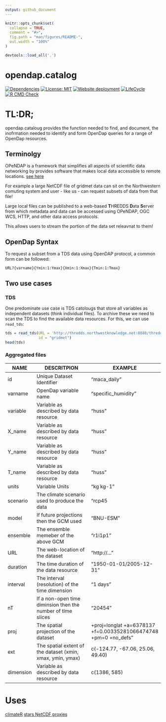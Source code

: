 ```yaml
---
output: github_document
---
```


<!-- README.md is generated from README.Rmd. Please edit that file -->

```r
knitr::opts_chunk$set(
  collapse = TRUE,
  comment = "#>",
  fig.path = "man/figures/README-",
  out.width = "100%"
)

devtools::load_all('.')
```

# opendap.catalog

<!-- badges: start -->
[![Dependencies](https://img.shields.io/badge/dependencies-6/31-orange?style=flat)](#)
[![License: MIT](https://img.shields.io/badge/License-MIT-yellow.svg)](https://choosealicense.com/licenses/mit/)
[![Website deployment](https://github.com/mikejohnson51/opendap.catalog/actions/workflows/pkgdown.yaml/badge.svg)](https://github.com/mikejohnson51/opendap.catalog/actions/workflows/pkgdown.yaml)
[![LifeCycle](man/figures/lifecycle/lifecycle-experimental.svg)](https://lifecycle.r-lib.org/articles/stages.html#experimental)
[![R CMD Check](https://github.com/mikejohnson51/opendap.catalog/actions/workflows/R-CMD-check.yaml/badge.svg)](https://github.com/mikejohnson51/opendap.catalog/actions/workflows/R-CMD-check.yaml)
<!-- badges: end -->

# TL:DR;

opendap.cataloug provides the function needed to find, and document, the inofrmation needed to identify and form OpenDap queries for a range of OpenDap resources.

## Terminolgy

OPeNDAP is a framework that simplifies all aspects of scientific data networking by provides software that makes local data accessible to remote locations. [see here](https://www.opendap.org)

For example a large NetCDF file of gridmet data can sit on the Northwestern comuting system and user - like us - can request subsets of data from that file!

Large local files can be published to a web-based **T**HREDDS **D**ata **S**erver from which metadata and data can be accessed using OPeNDAP, OGC WCS, HTTP, and other data access protocols.

This allows users to stream the portion of the data set releavnat to them!

## OpenDap Syntax

To request a subset from a TDS data using OpenDAP protocol, a common form can be followed:

```
URL?{varname}{Ymin:1:Ymax}{Xmin:1:Xmax}{Tmin:1:Tmax}
```

## Two use cases

### TDS

One predominate use case is TDS catolougs that store all variables as independent datasets (think individual files). To archive these we need to scan the TDS to find the available data resources. For this, we can use `read_tds`:

```r
tds = read_tds(URL = 'http://thredds.northwestknowledge.net:8080/thredds/reacch_climate_MET_aggregated_catalog.html', 
               id = "gridmet") 
head(tds)
```

### Aggregated files




| NAME | DESCRITPION | EXAMPLE | 
| ---- | ------------| --------| 
| id    | Unique Dataset Identifier | "maca_daily" |
| varname | OpenDap variable name   | "specific_humidity" |
| variable | Variable as described by data resource | "huss" |
| X_name | Variable as described by data resource | "huss" |
| Y_name | Variable as described by data resource | "huss" |
| T_name | Variable as described by data resource | "huss" |
| units | Variable Units | "kg kg-1" |
| scenario | The climate scenario used to produce the data | "rcp45 |
| model | If future projections then the GCM used | "BNU-ESM" |
| ensemble | The ensemble memeber of the above GCM | "r1i1p1" |
| URL | The web-location of the dataset | "http://..." |
| duration | The time duration of the data resource | "1950-01-01/2005-12-31" |
| interval | The interval (resolution) of the time dimension | "1 days" |
| nT | If a non-open time diminsion then the number of time slices | "20454" |
| proj | The spatial projection of the dataset| +proj=longlat +a=6378137 +f=0.00335281066474748 +pm=0 +no_defs" |
| ext | The spatial extent of the dataset (xmin, xmax, ymin, ymax)  | c(-124.77,  -67.06,   25.06,   49.40) |
| dimension | Variable as described by data resource | c(1386, 585) |


# Uses

[climateR]()
[stars NetCDF proxies]()

